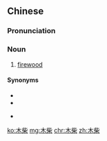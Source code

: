 ==Chinese==
{{zh-forms}}

===Pronunciation===
{{zh-pron
|m=mùchái
|c=muk6 caai4
|cat=n
}}

===Noun===
{{zh-noun|mw=塊}}

# [[firewood]]

====Synonyms====
* {{zh-l|柴禾}}
* {{zh-l|柴火|tr=cháihuǒ}}
* {{qualifier|Hakka}} {{zh-l|木樵|tr=muk-chhèu}}

[[ko:木柴]]
[[mg:木柴]]
[[chr:木柴]]
[[zh:木柴]]